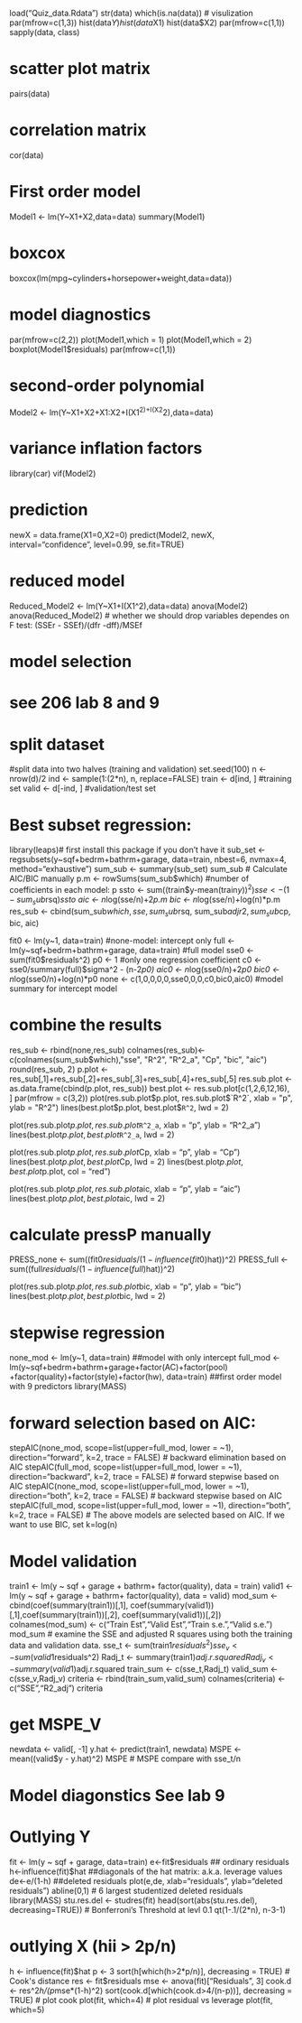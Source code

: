 load("Quiz_data.Rdata")
str(data)
which(is.na(data))
# visulization 
par(mfrow=c(1,3))
hist(data$Y)
hist(data$X1)
hist(data$X2)
par(mfrow=c(1,1))
sapply(data, class)

# scatter plot matrix
pairs(data)

# correlation matrix
cor(data)

# First order model
Model1 <- lm(Y~X1+X2,data=data)
summary(Model1)

# boxcox
boxcox(lm(mpg~cylinders+horsepower+weight,data=data))

# model diagnostics
par(mfrow=c(2,2))
plot(Model1,which = 1)
plot(Model1,which = 2)
boxplot(Model1$residuals)
par(mfrow=c(1,1))

# second-order polynomial
Model2 <- lm(Y~X1+X2+X1:X2+I(X1^2)+I(X2^2),data=data)

# variance inflation factors
library(car)
vif(Model2)

# prediction
newX = data.frame(X1=0,X2=0)
predict(Model2, newX, interval="confidence", level=0.99, se.fit=TRUE)

# reduced model
Reduced_Model2 <- lm(Y~X1+I(X1^2),data=data)
anova(Model2)
anova(Reduced_Model2)
# whether we should drop variables dependes on F test: (SSEr - SSEf)/(dfr -dff)/MSEf

# model selection
# see 206 lab 8 and 9

# split dataset
#split data into two halves (training and validation)
set.seed(100)
n <- nrow(d)/2
ind <- sample(1:(2*n), n, replace=FALSE)
train <- d[ind, ] #training set
valid <- d[-ind, ] #validation/test set

# Best subset regression:
library(leaps)# first install this package if you don't have it
sub_set <- regsubsets(y~sqf+bedrm+bathrm+garage, data=train, nbest=6, nvmax=4, method="exhaustive")
sum_sub <- summary(sub_set)
sum_sub
# Calculate AIC/BIC manually
p.m <- rowSums(sum_sub$which) #number of coefficients in each model: p
ssto <- sum((train$y-mean(train$y))^2)
sse <- (1-sum_sub$rsq)*ssto
aic <- n*log(sse/n)+2*p.m
bic <- n*log(sse/n)+log(n)*p.m
res_sub <- cbind(sum_sub$which, sse, sum_sub$rsq, sum_sub$adjr2,sum_sub$cp, bic, aic)

fit0 <- lm(y~1, data=train) #none-model: intercept only
full <- lm(y~sqf+bedrm+bathrm+garage, data=train) #full model
sse0 <- sum(fit0$residuals^2)
p0 <- 1 #only one regression coefficient
c0 <- sse0/summary(full)$sigma^2 - (n-2*p0)
aic0 <- n*log(sse0/n)+2*p0
bic0 <- n*log(sse0/n)+log(n)*p0
none <- c(1,0,0,0,0,sse0,0,0,c0,bic0,aic0) #model summary for intercept model

# combine the results
res_sub <- rbind(none,res_sub)
colnames(res_sub)<-c(colnames(sum_sub$which),"sse", "R^2", "R^2_a", "Cp",
"bic", "aic")
round(res_sub, 2)
p.plot <- res_sub[,1]+res_sub[,2]+res_sub[,3]+res_sub[,4]+res_sub[,5]
res.sub.plot <- as.data.frame(cbind(p.plot, res_sub))
best.plot <- res.sub.plot[c(1,2,6,12,16), ]
par(mfrow = c(3,2))
plot(res.sub.plot$p.plot, res.sub.plot$`R^2`, xlab = "p", ylab = "R^2")
lines(best.plot$p.plot, best.plot$`R^2`, lwd = 2)

plot(res.sub.plot$p.plot, res.sub.plot$`R^2_a`, xlab = "p", ylab = "R^2_a")
lines(best.plot$p.plot, best.plot$`R^2_a`, lwd = 2)

plot(res.sub.plot$p.plot, res.sub.plot$Cp, xlab = "p", ylab = "Cp")
lines(best.plot$p.plot, best.plot$Cp, lwd = 2)
lines(best.plot$p.plot, best.plot$p.plot, col = "red")

plot(res.sub.plot$p.plot, res.sub.plot$aic, xlab = "p", ylab = "aic")
lines(best.plot$p.plot, best.plot$aic, lwd = 2)

# calculate pressP manually
PRESS_none <- sum((fit0$residuals/(1-influence(fit0)$hat))^2)
PRESS_full <- sum((full$residuals/(1-influence(full)$hat))^2)



plot(res.sub.plot$p.plot, res.sub.plot$bic, xlab = "p", ylab = "bic")
lines(best.plot$p.plot, best.plot$bic, lwd = 2)


# stepwise regression
none_mod <- lm(y~1, data=train) ##model with only intercept
full_mod <- lm(y~sqf+bedrm+bathrm+garage+factor(AC)+factor(pool)
+factor(quality)+factor(style)+factor(hw), data=train) ##first order model with 9 predictors 
library(MASS)

# forward selection based on AIC: 
stepAIC(none_mod, scope=list(upper=full_mod, lower = ~1), direction="forward", k=2, trace = FALSE)
# backward elimination based on AIC
stepAIC(full_mod, scope=list(upper=full_mod, lower = ~1), direction="backward", k=2, trace = FALSE)
# forward stepwise based on AIC
stepAIC(none_mod, scope=list(upper=full_mod, lower = ~1), direction="both", k=2, trace = FALSE)
# backward stepwise based on AIC
stepAIC(full_mod, scope=list(upper=full_mod, lower = ~1), direction="both", k=2, trace = FALSE)
# The above models are selected based on AIC. If we want to use BIC, set k=log(n)


# Model validation
train1 <- lm(y ~ sqf + garage + bathrm+ factor(quality), data = train)
valid1 <- lm(y ~ sqf + garage + bathrm+ factor(quality), data = valid)
mod_sum <- cbind(coef(summary(train1))[,1], coef(summary(valid1))[,1],coef(summary(train1))[,2], coef(summary(valid1))[,2])
colnames(mod_sum) <- c("Train Est","Valid Est","Train s.e.","Valid s.e.")
mod_sum
# examine the SSE and adjusted R squares using both the training data and validation data.
sse_t <- sum(train1$residuals^2)
sse_v <- sum(valid1$residuals^2)
Radj_t <- summary(train1)$adj.r.squared
Radj_v <- summary(valid1)$adj.r.squared
train_sum <- c(sse_t,Radj_t)
valid_sum <- c(sse_v,Radj_v)
criteria <- rbind(train_sum,valid_sum)
colnames(criteria) <- c("SSE","R2_adj")
criteria

# get MSPE_V
newdata <- valid[, -1]
y.hat <- predict(train1, newdata)
MSPE <- mean((valid$y - y.hat)^2)
MSPE
# MSPE compare with sse_t/n

# Model diagonstics See lab 9
# Outlying Y
fit <- lm(y ~ sqf + garage, data=train)
e<-fit$residuals ## ordinary residuals 
h<-influence(fit)$hat ##diagonals of the hat matrix: a.k.a. leverage values 
de<-e/(1-h) ##deleted residuals 
plot(e,de, xlab="residuals", ylab="deleted residuals")
abline(0,1)
#  6 largest studentized deleted residuals
library(MASS)
stu.res.del <- studres(fit)
head(sort(abs(stu.res.del), decreasing=TRUE))
# Bonferroni's Threshold at levl 0.1
qt(1-.1/(2*n), n-3-1)

# outlying X (hii > 2p/n)
h <- influence(fit)$hat
p <- 3
sort(h[which(h>2*p/n)], decreasing = TRUE)
# Cook's distance
res <- fit$residuals
mse <- anova(fit)["Residuals", 3]
cook.d <- res^2*h/(p*mse*(1-h)^2)
sort(cook.d[which(cook.d>4/(n-p))], decreasing = TRUE)
# plot cook
plot(fit, which=4)
# plot residual vs leverage
plot(fit, which=5)
